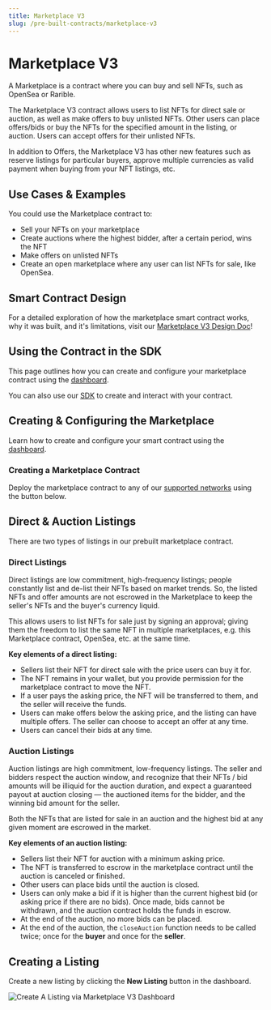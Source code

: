 ```yaml
---
title: Marketplace V3
slug: /pre-built-contracts/marketplace-v3
---
```



# Marketplace V3

<div className="deployContractBtnContainer" style={{ marginTop: -70 }}>
  <DeployThisContractButton
    link={"https://thirdweb.com/thirdweb.eth/MarketplaceV3?via=portal"}
    contractType="marketplace-v3"
  />
</div>

A Marketplace is a contract where you can buy and sell NFTs, such as OpenSea or Rarible.

The Marketplace V3 contract allows users to list NFTs for direct sale or auction, as well as make offers to buy unlisted NFTs. Other users can place offers/bids or buy the NFTs for the specified amount in the listing, or auction. Users can accept offers for their unlisted NFTs.

In addition to Offers, the Marketplace V3 has other new features such as reserve listings for particular buyers, approve multiple currencies as valid payment when buying from your NFT listings, etc.

## Use Cases & Examples

You could use the Marketplace contract to:

- Sell your NFTs on your marketplace
- Create auctions where the highest bidder, after a certain period, wins the NFT
- Make offers on unlisted NFTs
- Create an open marketplace where any user can list NFTs for sale, like OpenSea.

## Smart Contract Design

For a detailed exploration of how the marketplace smart contract works, why it was built,
and it's limitations, visit our [Marketplace V3 Design Doc](/contracts/design/MarketplaceV3)!

<div className="row" style={{ marginBottom: 24 }}>
  <div className="col col--12" style={{ marginTop: 8 }}>
    <QuickstartCard
      name="Marketplace V3 Smart Contract Design Document"
      link="/contracts/design/MarketplaceV3"
      image="/assets/icons/marketplace.png"
    />
  </div>
</div>

## Using the Contract in the SDK

This page outlines how you can create and configure your marketplace contract using the [dashboard](https://thirdweb.com/dashboard).

You can also use our [SDK](/sdk) to create and interact with your contract.

<div className="row" style={{ marginBottom: 24 }}>
  <div className="col col--12" style={{ marginTop: 8 }}>
    <QuickstartCard
      name="Using the Marketplace V3 Contract in the SDK"
      link="/sdk/interacting-with-contracts/marketplace-v3"
      image="/assets/icons/marketplace.png"
    />
  </div>
</div>

## Creating & Configuring the Marketplace

Learn how to create and configure your smart contract using the [dashboard](https://thirdweb.com/dashboard).

### Creating a Marketplace Contract

Deploy the marketplace contract to any of our
[supported networks](https://blog.thirdweb.com/guides/which-network-should-you-use) using the button below.

<div style={{ width: "fit-content" }}>
  <DeployThisContractButton
    link={"https://thirdweb.com/thirdweb.eth/MarketplaceV3?via=portal"}
    contractType="marketplace-v3"
  />
</div>

## Direct & Auction Listings

There are two types of listings in our prebuilt marketplace contract.

### Direct Listings

Direct listings are low commitment, high-frequency listings; people constantly list and de-list their NFTs
based on market trends. So, the listed NFTs and offer amounts are not escrowed in the Marketplace
to keep the seller's NFTs and the buyer's currency liquid.

This allows users to list NFTs for sale just by signing an approval; giving them the freedom to list the
same NFT in multiple marketplaces, e.g. this Marketplace contract, OpenSea, etc. at the same time.

**Key elements of a direct listing:**

- Sellers list their NFT for direct sale with the price users can buy it for.
- The NFT remains in your wallet, but you provide permission for the marketplace contract to move the NFT.
- If a user pays the asking price, the NFT will be transferred to them, and the seller will receive the funds.
- Users can make offers below the asking price, and the listing can have multiple offers. The seller can choose to accept an offer at any time.
- Users can cancel their bids at any time.

### Auction Listings

Auction listings are high commitment, low-frequency listings.
The seller and bidders respect the auction window, and recognize that their NFTs / bid amounts will be
illiquid for the auction duration, and expect a guaranteed payout at auction closing — the auctioned
items for the bidder, and the winning bid amount for the seller.

Both the NFTs that are listed for sale in an auction and the highest bid at any given moment are escrowed
in the market.

**Key elements of an auction listing:**

- Sellers list their NFT for auction with a minimum asking price.
- The NFT is transferred to escrow in the marketplace contract until the auction is canceled or finished.
- Other users can place bids until the auction is closed.
- Users can only make a bid if it is higher than the current highest bid (or asking price if there are no bids). Once made, bids cannot be withdrawn, and the auction contract holds the funds in escrow.
- At the end of the auction, no more bids can be placed.
- At the end of the auction, the `closeAuction` function needs to be called twice; once for the **buyer** and
  once for the **seller**.

## Creating a Listing

Create a new listing by clicking the **New Listing** button in the dashboard.

![Create A Listing via Marketplace V3 Dashboard](./assets/new-listing.png)
